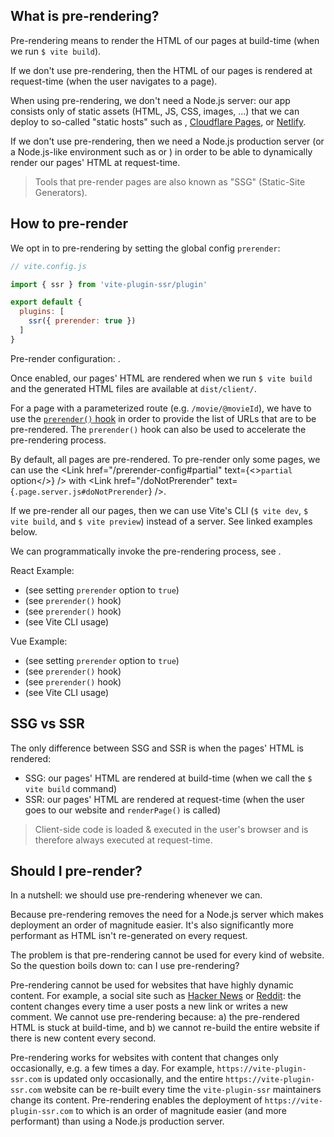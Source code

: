 
## What is pre-rendering?

Pre-rendering means to render the HTML of our pages at build-time (when we run `$ vite build`).

If we don't use pre-rendering, then the HTML of our pages is rendered at request-time (when the user navigates to a page).

When using pre-rendering, we don't need a Node.js server: our app consists only of static assets (HTML, JS, CSS, images, ...)
that we can deploy to so-called "static hosts" such as <Link href="/github-pages" text="GitHub Pages" />, [Cloudflare Pages](/cloudflare-pages), or [Netlify](/netlify).

If we don't use pre-rendering, then we need a Node.js production server (or a Node.js-like environment such as <Link href="/cloudflare-workers" text="Cloudflare Workers" /> or <Link href="/vercel" text="Vercel" />) in order to be able to dynamically render our pages' HTML at request-time.

> Tools that pre-render pages are also known as "SSG" (Static-Site Generators).

## How to pre-render

We opt in to pre-rendering by setting the global config `prerender`:

```js
// vite.config.js

import { ssr } from 'vite-plugin-ssr/plugin'

export default {
  plugins: [
    ssr({ prerender: true })
  ]
}
```

Pre-render configuration: <Link href="/prerender-config" />.

Once enabled, our pages' HTML are rendered when we run `$ vite build` and the generated HTML files are available at `dist/client/`.

For a page with a parameterized route (e.g. `/movie/@movieId`), we have to use the [`prerender()` hook](/prerender) in order to provide the list of URLs that are to be pre-rendered. The `prerender()` hook can also be used to accelerate the pre-rendering process.

By default, all pages are pre-rendered. To pre-render only some pages, we can use the <Link href="/prerender-config#partial" text={<><code>partial</code> option</>} /> with <Link href="/doNotPrerender" text={<code>.page.server.js#doNotPrerender</code>} />.

If we pre-render all our pages, then we can use Vite's CLI (`$ vite dev`, `$ vite build`, and `$ vite preview`) instead of a server. See linked examples below.

We can programmatically invoke the pre-rendering process, see <Link href="/prerender-programmatic" />.

React Example:
 - <RepoLink path='/examples/react-full/vite.config.ts' /> (see setting <code>prerender</code> option to `true`)
 - <RepoLink path='/examples/react-full/pages/hello/index.page.server.ts' /> (see <code>prerender()</code> hook)
 - <RepoLink path='/examples/react-full/pages/star-wars/index.page.server.ts' /> (see <code>prerender()</code> hook)
 - <RepoLink path='/examples/react-full/package.json' /> (see Vite CLI usage)

Vue Example:
 - <RepoLink path='/examples/vue-full/vite.config.ts' /> (see setting <code>prerender</code> option to `true`)
 - <RepoLink path='/examples/vue-full/pages/hello/index.page.server.ts' /> (see <code>prerender()</code> hook)
 - <RepoLink path='/examples/vue-full/pages/star-wars/index.page.server.ts' /> (see <code>prerender()</code> hook)
 - <RepoLink path='/examples/vue-full/package.json' /> (see Vite CLI usage)


## SSG vs SSR

The only difference between SSG and SSR is when the pages' HTML is rendered:
- SSG: our pages' HTML are rendered at build-time (when we call the `$ vite build` command)
- SSR: our pages' HTML are rendered at request-time (when the user goes to our website and `renderPage()` is called)

> Client-side code is loaded & executed in the user's browser and is therefore always executed at request-time.


## Should I pre-render?

In a nutshell: we should use pre-rendering whenever we can.

Because pre-rendering removes the need for a Node.js server which makes deployment an order of magnitude easier. It's also significantly more performant as HTML isn't re-generated on every request.

The problem is that pre-rendering cannot be used for every kind of website. So the question boils down to: can I use pre-rendering?

Pre-rendering cannot be used for websites that have highly dynamic content. For example, a social site such as [Hacker News](https://news.ycombinator.com/) or [Reddit](https://www.reddit.com/): the content changes every time a user posts a new link or writes a new comment. We cannot use pre-rendering because: a) the pre-rendered HTML is stuck at build-time, and b) we cannot re-build the entire website if there is new content every second.

Pre-rendering works for websites with content that changes only occasionally, e.g. a few times a day. For example, `https://vite-plugin-ssr.com` is updated only occasionally, and the entire `https://vite-plugin-ssr.com` website can be re-built every time the `vite-plugin-ssr` maintainers change its content. Pre-rendering enables the deployment of `https://vite-plugin-ssr.com` to <Link href="/github-pages" text="GitHub Pages" /> which is an order of magnitude easier (and more performant) than using a Node.js production server.

